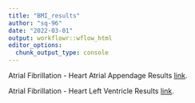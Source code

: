 ```yaml
---
title: "BMI_results"
author: "sq-96"
date: "2022-03-01"
output: workflowr::wflow_html
editor_options:
  chunk_output_type: console
---
```


Atrial Fibrillation - Heart Atrial Appendage Results [link](Atrial_Fibrillation_Heart_Atrial_Appendage.html).

Atrial Fibrillation - Heart Left Ventricle Results [link](Atrial_Fibrillation_Heart_Left_Ventricle.html).

